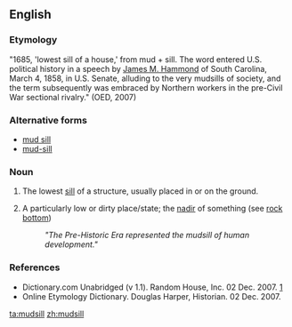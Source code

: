 ==English==

===Etymology===
"1685, 'lowest sill of a house,' from mud + sill. The word entered U.S. political history in a speech by [[w:James Henry Hammond|James M. Hammond]] of South Carolina, March 4, 1858, in U.S. Senate, alluding to the very mudsills of society, and the term subsequently was embraced by Northern workers in the pre-Civil War sectional rivalry." (OED, 2007)

===Alternative forms===
* [[mud sill]]
* [[mud-sill]]

===Noun===
{{en-noun}}

# The lowest [[sill]] of a structure, usually placed in or on the ground.
# {{figuratively}} A particularly low or dirty place/state; the [[nadir]] of something (see [[rock bottom]])
#: ''"The Pre-Historic Era represented the mudsill of human development."''

===References===
* Dictionary.com Unabridged (v 1.1). Random House, Inc. 02 Dec. 2007. [http://dictionary.reference.com/browse/mudsill]
* Online Etymology Dictionary. Douglas Harper, Historian. 02 Dec. 2007.

[[ta:mudsill]]
[[zh:mudsill]]